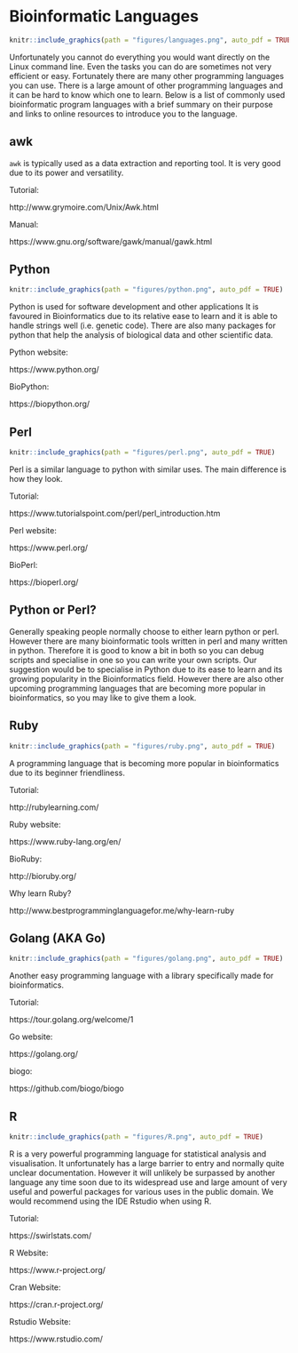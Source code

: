 # Bioinformatic Languages {#bfxlanguages}
```r
knitr::include_graphics(path = "figures/languages.png", auto_pdf = TRUE)
``` 

Unfortunately you cannot do everything you would want directly on the Linux command line. Even the tasks you can do are sometimes not very efficient or easy.
Fortunately there are many other programming languages you can use. There is a large amount of other programming languages and it can be hard to know which one to learn. Below is a list of commonly used bioinformatic program languages with a brief summary on their purpose and links to online resources to introduce you to the language.

## awk
`awk` is typically used as a data extraction and reporting tool. It is very good due to its power and versatility.

Tutorial:

http://www.grymoire.com/Unix/Awk.html

Manual:

https://www.gnu.org/software/gawk/manual/gawk.html

## Python
```r
knitr::include_graphics(path = "figures/python.png", auto_pdf = TRUE)
``` 
Python is used for software development and other applications It is favoured in Bioinformatics due to its relative ease to learn and it is able to handle strings well (i.e. genetic code). There are also many packages for python that help the analysis of biological data and other scientific data.

Python website:

https://www.python.org/

BioPython:

https://biopython.org/

## Perl
```r
knitr::include_graphics(path = "figures/perl.png", auto_pdf = TRUE)
``` 
Perl is a similar language to python with similar uses. The main difference is how they look.

Tutorial:

https://www.tutorialspoint.com/perl/perl_introduction.htm

Perl website:

https://www.perl.org/

BioPerl:

https://bioperl.org/

## Python or Perl?
Generally speaking people normally choose to either learn python or perl. However there are many bioinformatic tools written in perl and many written in python. Therefore it is good to know a bit in both so you can debug scripts and specialise in one so you can write your own scripts. Our suggestion would be to specialise in Python due to its ease to learn and its growing popularity in the Bioinformatics field. However there are also other upcoming programming languages that are becoming more popular in bioinformatics, so you may like to give them a look.

## Ruby
```r
knitr::include_graphics(path = "figures/ruby.png", auto_pdf = TRUE)
``` 
A programming language that is becoming more popular in bioinformatics due to its beginner friendliness. 

Tutorial:

http://rubylearning.com/

Ruby website:

https://www.ruby-lang.org/en/

BioRuby:

http://bioruby.org/

Why learn Ruby?

http://www.bestprogramminglanguagefor.me/why-learn-ruby

## Golang (AKA Go)
```r
knitr::include_graphics(path = "figures/golang.png", auto_pdf = TRUE)
``` 
Another easy programming language with a library specifically made for bioinformatics.

Tutorial:

https://tour.golang.org/welcome/1

Go website:

https://golang.org/

biogo:

https://github.com/biogo/biogo

## R
```r
knitr::include_graphics(path = "figures/R.png", auto_pdf = TRUE)
``` 
R is a very powerful programming language for statistical analysis and visualisation. It unfortunately has a large barrier to entry and normally quite unclear documentation. However it will unlikely be surpassed by another language any time soon due to its widespread use and large amount of very useful and powerful packages for various uses in the public domain. We would recommend using the IDE Rstudio when using R.

Tutorial:

https://swirlstats.com/

R Website:

https://www.r-project.org/

Cran Website:

https://cran.r-project.org/

Rstudio Website:

https://www.rstudio.com/
